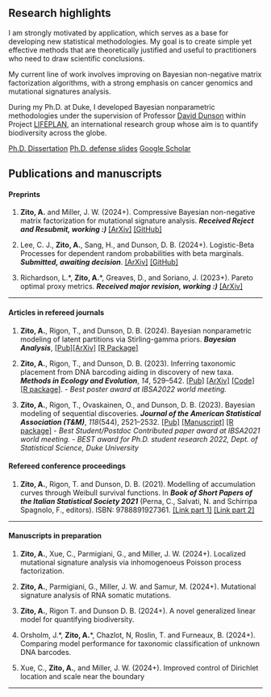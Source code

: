 ## Research highlights {.central}

I am strongly motivated by application, which serves as a base for developing new statistical methodologies. My goal is to create simple yet effective methods that are theoretically justified and useful to practitioners who need to draw scientific conclusions.

My current line of work involves improving on Bayesian non-negative matrix factorization algorithms, with a strong emphasis on cancer genomics and mutational signatures analysis.

During my Ph.D. at Duke, I developed Bayesian nonparametric methodologies under the supervision of Professor [David Dunson](https://scholar.google.co.uk/citations?user=KwEOawwAAAAJ&hl=en) within Project [LIFEPLAN](https://www.helsinki.fi/en/projects/lifeplan), an international research group whose aim is to quantify biodiversity across the globe.

[Ph.D. Dissertation](files/thesis_alezito.pdf){.btn .btn-outline-primary .btn role="button" data-toggle="tooltip" title="Dissertation"} [Ph.D. defense slides](files/defense_alezito.pdf){.btn .btn-outline-primary .btn role="button" data-toggle="tooltip" title="Defense slides"} [Google Scholar](https://scholar.google.com/citations?user=ciOk2IQAAAAJ&hl=en){.btn .btn-outline-primary .btn role="button" data-toggle="tooltip" title="Google scholar"}

## Publications and manuscripts {.central}

#### [Preprints]{.blue} {.central}

1.  **Zito, A.** and Miller, J. W. (2024+). Compressive Bayesian non-negative matrix factorization for mutational signature analysis. ***Received Reject and Resubmit, working :)*** [\[ArXiv\]](https://arxiv.org/abs/2404.10974) [\[GitHub\]](https://github.com/alessandrozito/CompressiveNMF)

2.  Lee, C. J., **Zito, A.**, Sang, H., and Dunson, D. B. (2024+). Logistic-Beta Processes for dependent random probabilities with beta marginals. ***Submitted, awaiting decision***. [\[ArXiv\]](https://arxiv.org/pdf/2402.07048.pdf) [\[GitHub\]](https://github.com/changwoo-lee/logisticbeta-reproduce)

3.  Richardson, L.\*, **Zito, A.**\*, Greaves, D., and Soriano, J. (2023+). Pareto optimal proxy metrics. ***Received major revision, working :)*** [\[ArXiv\]](https://arxiv.org/pdf/2307.01000.pdf)

------------------------------------------------------------------------

#### [Articles in refereed journals]{.blue} {.central}

1.  **Zito, A.**, Rigon, T., and Dunson, D. B. (2024). Bayesian nonparametric modeling of latent partitions via Stirling-gamma priors. ***Bayesian Analysis***, [\[Pub\]](https://projecteuclid.org/journals/bayesian-analysis/advance-publication/Bayesian-Nonparametric-Modeling-of-Latent-Partitions-via-Stirling-Gamma-Priors/10.1214/24-BA1463.full)[\[ArXiv\]](https://arxiv.org/pdf/2306.02360.pdf) [\[R Package\]](https://github.com/alessandrozito/ConjugateDP)

2.  **Zito, A.**, Rigon, T., and Dunson, D. B. (2023). Inferring taxonomic placement from DNA barcoding aiding in discovery of new taxa. ***Methods in Ecology and Evolution***, *14*, 529--542. [\[Pub\]](https://doi.org/10.1111/2041-210X.14009) [\[ArXiv\]](https://arxiv.org/abs/2201.09782) [\[Code\]](https://doi.org/10.5281/zenodo.7150668) [\[R package\]](https://github.com/alessandrozito/BayesANT). - [*Best poster award at IBSA2022 world meeting.*]{.orange}

3.  **Zito, A.**, Rigon, T., Ovaskainen, O., and Dunson, D. B. (2023). Bayesian modeling of sequential discoveries. ***Journal of the American Statistical Association (T&M)***, *118*(544), 2521--2532. [\[Pub\]](https://doi.org/10.1080/01621459.2022.2060835) [\[Manuscript\]](https://drive.google.com/file/d/1pqPzylh3gu1NMkEY-vZwTJthd_pBPgAW/view) [\[R package\]](https://github.com/alessandrozito/BNPvegan) - [*Best Student/Postdoc Contributed paper award at IBSA2021 world meeting.*]{.orange} - [*BEST award for Ph.D. student research 2022, Dept. of Statistical Science, Duke University*]{.pink}

#### [Refereed conference proceedings]{.blue} {.central}

1.  **Zito, A.**, Rigon, T. and Dunson, D. B. (2021). Modelling of accumulation curves through Weibull survival functions. In ***Book of Short Papers of the Italian Statistical Society 2021*** (Perna, C., Salvati, N. and Schirripa Spagnolo, F., editors). ISBN: 9788891927361. [\[Link part 1\]](%22https://it.pearson.com/content/dam/region-core/italy/pearson-italy/pdf/Docenti/Universit%C3%A0/pearson-sis-book-2021-parte-1.pdf%22) [\[Link part 2\]](https://it.pearson.com/content/dam/region-core/italy/pearson-italy/pdf/Docenti/Universit%C3%A0/pearson-sis-book-2021-parte-2.pdf)

------------------------------------------------------------------------

#### [Manuscripts in preparation]{.darkred} {.central}

1.  **Zito, A.**, Xue, C., Parmigiani, G., and Miller, J. W. (2024+). Localized mutational signature analysis via inhomogenoeus Poisson process factorization.

2.  **Zito, A.**, Parmigiani, G., Miller, J. W. and Samur, M. (2024+). Mutational signature analysis of RNA somatic mutations.

3.  **Zito, A.**, Rigon T. and Dunson D. B. (2024+). A novel generalized linear model for quantifying biodiversity.

4.  Orsholm, J.\*, **Zito, A.**\*, Chazlot, N, Roslin, T. and Furneaux, B. (2024+). Comparing model performance for taxonomic classification of unknown DNA barcodes.

5.  Xue, C., **Zito, A.**, and Miller, J. W. (2024+). Improved control of Dirichlet location and scale near the boundary

------------------------------------------------------------------------
